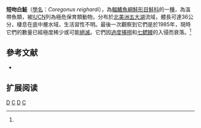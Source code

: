 {{Speciesbox 
| taxon = Coregonus reighardi
| status = PE
| status_system = iucn3.1
 | status_ref =  <ref name=iucn>{{IUCN2013.2 |assessors=Gimenez Dixon, M |year=1996 |version=2013.2 |id=5376 |title=Coregonus reighardi  |downloaded=25 January 2016}}</ref>
| image = Coregonus_reighardi.png
| authority = [[Koelz|Koelz]], 1924
| synonyms = *''Leucichthys reighardi'', Koelz, 1924
}}

'''短吻白鮭'''（[[學名|學名]]：''Coregonus reighardi''），為[[輻鰭魚綱|輻鰭魚綱]][[鮭形目|鮭形目]][[鮭科|鮭科]]的一[[種|種]]，為溫帶魚類，被[[IUCN|IUCN]]列為極危保育類動物，分布於[[北美洲|北美洲]][[五大湖|五大湖]]流域，體長可達36公分，棲息在底中層水域，生活習性不明。最後一次觀察到它們是於1985年，現時它們的數量已經極度稀少或可能[[絕滅|絕滅]]。它們因[[過度捕撈|過度捕撈]]和[[七鳃鳗|七鳃鳗]]的入侵而衰落。<ref name=iucn/>

==參考文献==
*{{FishBase_species|genus=Coregonus|species=reighardi|year=2015|month=11}}
{{reflist}}

== 扩展阅读 ==
{{refbegin}}
{{wikispecies-inline|Coregonus reighardi|短吻白鮭}}
{{refend}}
{{Taxonbar|from=Q869102}}

[[Category:IUCN紅色名錄極危物種|D]]
[[Category:美國鱼类|C]]
[[Category:白鮭屬|D]]
[[Category:1924年描述的鱼类|C]]